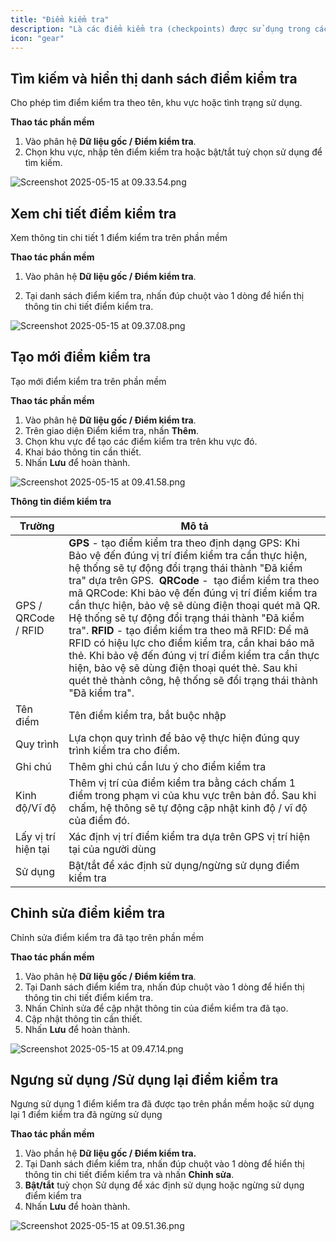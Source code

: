```yaml
---
title: "Điểm kiểm tra"
description: "Là các điểm kiểm tra (checkpoints) được sử dụng trong các chuyến tuần tra tại một khu vực xác định."
icon: "gear"
---
```


## **Tìm kiếm và hiển thị danh sách điểm kiểm tra**

Cho phép tìm điểm kiểm tra theo tên, khu vực hoặc tình trạng sử dụng.

**Thao tác phần mềm**

1. Vào phân hệ **Dữ liệu gốc / Điểm kiểm tra**.
2. Chọn khu vực, nhập tên điểm kiểm tra hoặc bật/tắt  tuỳ chọn sử dụng để tìm kiếm.

![Screenshot 2025-05-15 at 09.33.54.png](/images/Screenshot2025-05-15at09.33.54.png)

## **Xem chi tiết điểm kiểm tra**

Xem thông tin chi tiết 1 điểm kiểm tra trên phần mềm

**Thao tác phần mềm**

1. Vào phân hệ **Dữ liệu gốc / Điểm kiểm tra**.

2. Tại danh sách điểm kiểm tra, nhấn đúp chuột vào 1 dòng để hiển thị thông tin chi tiết điểm kiểm tra.

![Screenshot 2025-05-15 at 09.37.08.png](/images/Screenshot2025-05-15at09.37.08.png)

## Tạo mới điểm kiểm tra

Tạo mới điểm kiểm tra trên phần mềm

**Thao tác phần mềm**

1. Vào phân hệ **Dữ liệu gốc / Điểm kiểm tra**.
2. Trên giao diện Điểm kiểm tra, nhấn **Thêm**.
3. Chọn khu vực để tạo các điểm kiểm tra trên khu vực đó.
4. Khai báo thông tin cần thiết.
5. Nhấn **Lưu** để hoàn thành.

![Screenshot 2025-05-15 at 09.41.58.png](/images/Screenshot2025-05-15at09.41.58.png)

**Thông tin điểm kiểm tra**

| Trường              | Mô tả                                                                                                                                                                                                                                                                                                                                                                                                                                                                                                                                                                                                                                                                    |
| ------------------- | ------------------------------------------------------------------------------------------------------------------------------------------------------------------------------------------------------------------------------------------------------------------------------------------------------------------------------------------------------------------------------------------------------------------------------------------------------------------------------------------------------------------------------------------------------------------------------------------------------------------------------------------------------------------------ |
| GPS / QRCode / RFID | **GPS** - tạo điểm kiểm tra theo định dạng GPS: Khi Bảo vệ đến đúng vị trí điểm kiểm tra cần thực hiện, hệ thống sẽ tự động đổi trạng thái thành "Đã kiểm tra" dựa trên GPS.   **QRCode** -  tạo điểm kiểm tra theo mã QRCode: Khi bảo vệ đến đúng vị trí điểm kiểm tra cần thực hiện, bảo vệ sẽ dùng điện thoại quét mã QR. Hệ thống sẽ tự động đổi trạng thái thành "Đã kiểm tra".  **RFID** - tạo điểm kiểm tra theo mã RFID: Để mã RFID có hiệu lực cho điểm kiểm tra, cần khai báo mã thẻ. Khi bảo vệ đến đúng vị trí điểm kiểm tra cần thực hiện, bảo vệ sẽ dùng điện thoại quét thẻ. Sau khi quét thẻ thành công, hệ thống sẽ đổi trạng thái thành "Đã kiểm tra". |
| Tên điểm            | Tên điểm kiểm tra, bắt buộc nhập                                                                                                                                                                                                                                                                                                                                                                                                                                                                                                                                                                                                                                         |
| Quy trình           | Lựa chọn quy trình để bảo vệ thực hiện đúng quy trình kiểm tra cho điểm.                                                                                                                                                                                                                                                                                                                                                                                                                                                                                                                                                                                                 |
| Ghi chú             | Thêm ghi chú cần lưu ý cho điểm kiểm tra                                                                                                                                                                                                                                                                                                                                                                                                                                                                                                                                                                                                                                 |
| Kinh độ/Vĩ độ       | Thêm vị trí của điểm kiểm tra bằng cách chấm 1 điểm trong phạm vi của khu vực trên bản đồ. Sau khi chấm, hệ thông sẽ tự động cập nhật kinh độ / vĩ độ của điểm đó.                                                                                                                                                                                                                                                                                                                                                                                                                                                                                                       |
| Lấy vị trí hiện tại | Xác định vị trí điểm kiểm tra dựa trên GPS vị trí hiện tại của người dùng                                                                                                                                                                                                                                                                                                                                                                                                                                                                                                                                                                                                |
| Sử dụng             | Bật/tắt để xác định sử dụng/ngừng sử dụng điểm kiểm tra                                                                                                                                                                                                                                                                                                                                                                                                                                                                                                                                                                                                                  |

## Chỉnh sửa điểm kiểm tra

Chỉnh sửa điểm kiểm tra đã tạo trên phần mềm

**Thao tác phần mềm**

1. Vào phân hệ **Dữ liệu gốc / Điểm kiểm tra**.
2. Tại Danh sách điểm kiểm tra, nhấn đúp chuột vào 1 dòng để hiển thị thông tin chi tiết điểm kiểm tra.
3. Nhấn Chỉnh sửa để cập nhật thông tin của điểm kiểm tra đã tạo.
4. Cập nhật thông tin cần thiết.
5. Nhấn **Lưu** để hoàn thành.

![Screenshot 2025-05-15 at 09.47.14.png](/images/Screenshot2025-05-15at09.47.14.png)

## **Ngưng sử dụng /Sử dụng lại điểm kiểm tra**

Ngưng sử dụng 1 điểm kiểm tra đã được tạo trên phần mềm hoặc sử dụng lại 1 điểm kiểm tra đã ngừng sử dụng

**Thao tác phần mềm**

1. Vào phần hệ **Dữ liệu gốc / Điểm kiểm tra.**
2. Tại Danh sách điểm kiểm tra, nhấn đúp chuột vào 1 dòng để hiển thị thông tin chi tiết điểm kiểm tra và nhấn **Chỉnh sửa**.
3. **Bật/tắt** tuỳ chọn Sử dụng để xác định sử dụng hoặc ngừng sử dụng điểm kiểm tra
4. Nhấn **Lưu** để hoàn thành.

![Screenshot 2025-05-15 at 09.51.36.png](/images/Screenshot2025-05-15at09.51.36.png)